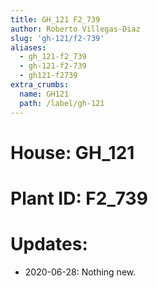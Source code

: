 ```yaml
---
title: GH_121 F2_739
author: Roberto Villegas-Diaz
slug: 'gh-121/f2-739'
aliases:
  - gh_121-f2_739
  - gh-121-f2-739
  - gh121-f2739
extra_crumbs:
  name: GH121
  path: /label/gh-121
---
```


# **House**: GH_121
# **Plant ID**: F2_739
# **Updates**: 
 - 2020-06-28: Nothing new.
